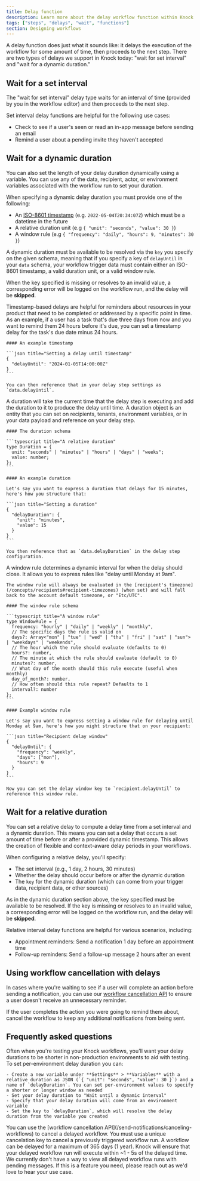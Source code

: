 ```yaml
---
title: Delay function
description: Learn more about the delay workflow function within Knock's notification engine.
tags: ["steps", "delays", "wait", "functions"]
section: Designing workflows
---
```


A delay function does just what it sounds like: it delays the execution of the workflow for some amount of time, then proceeds to the next step. There are two types of delays we support in Knock today: "wait for set interval" and "wait for a dynamic duration."

## Wait for a set interval

The "wait for set interval" delay type waits for an interval of time (provided by you in the workflow editor) and then proceeds to the next step.

Set interval delay functions are helpful for the following use cases:

- Check to see if a user's seen or read an in-app message before sending an email
- Remind a user about a pending invite they haven't accepted

## Wait for a dynamic duration

You can also set the length of your delay duration dynamically using a variable. You can use any of the data, recipient, actor, or environment variables associated with the workflow run to set your duration.

When specifying a dynamic delay duration you must provide one of the following:

- An [ISO-8601 timestamp](https://en.wikipedia.org/wiki/ISO_8601) (e.g. `2022-05-04T20:34:07Z`) which must be a datetime in the future
- A relative duration unit (e.g `{ "unit": "seconds", "value": 30 }`)
- A window rule (e.g `{ "frequency": "daily", "hours": 9, "minutes": 30 }`)

A dynamic duration must be available to be resolved via the `key` you specify on the given schema, meaning that if you specify a key of `delayUntil` in your `data` schema, your workflow trigger data must contain either an ISO-8601 timestamp, a valid duration unit, or a valid window rule.

When the key specified is missing or resolves to an invalid value, a corresponding error will be logged on the workflow run, and the delay will be **skipped**.

<AccordionGroup>
  <Accordion title="Using a fixed timestamp">
    Timestamp-based delays are helpful for reminders about resources in your product that need to be completed or addressed by a specific point in time. As an example, if a user has a task that's due three days from now and you want to remind them 24 hours before it's due, you can set a timestamp delay for the task's due date minus 24 hours.

    #### An example timestamp

    ```json title="Setting a delay until timestamp"
    {
      "delayUntil": "2024-01-05T14:00:00Z"
    }
    ```

    You can then reference that in your delay step settings as `data.delayUntil`.

  </Accordion>
  <Accordion title="Using durations">
    A duration will take the current time that the delay step is executing and add the duration to it to produce the delay until time. A duration object is an entity that you can set on recipients, tenants, environment variables, or in your data payload and reference on your delay step.

    #### The duration schema

    ```typescript title="A relative duration"
    type Duration = {
      unit: "seconds" | "minutes" | "hours" | "days" | "weeks";
      value: number;
    };
    ```

    #### An example duration

    Let's say you want to express a duration that delays for 15 minutes, here's how you structure that:

    ```json title="Setting a duration"
    {
      "delayDuration": {
        "unit": "minutes",
        "value": 15
      }
    }
    ```

    You then reference that as `data.delayDuration` in the delay step configuration.

  </Accordion>
  <Accordion title="Using window rules">
    A window rule determines a dynamic interval for when the delay should close. It allows you to express rules like "delay until Monday at 9am".

    The window rule will always be evaluated in the [recipient's timezone](/concepts/recipients#recipient-timezones) (when set) and will fall back to the account default timezone, or "Etc/UTC".

    #### The window rule schema

    ```typescript title="A window rule"
    type WindowRule = {
      frequency: "hourly" | "daily" | "weekly" | "monthly",
      // The specific days the rule is valid on
      days?: Array<"mon" | "tue" | "wed" | "thu" | "fri" | "sat" | "sun"> | "weekdays" | "weekends",
      // The hour which the rule should evaluate (defaults to 0)
      hours?: number,
      // The minute at which the rule should evaluate (default to 0)
      minutes?: number,
      // What day of the month should this rule execute (useful when monthly)
      day_of_month?: number,
      // How often should this rule repeat? Defaults to 1
      interval?: number
    };
    ```

    #### Example window rule

    Let's say you want to express setting a window rule for delaying until Monday at 9am, here's how you might structure that on your recipient:

    ```json title="Recipient delay window"
    {
      "delayUntil": {
        "frequency": "weekly",
        "days": ["mon"],
        "hours": 9
      }
    }
    ```

    Now you can set the delay window key to `recipient.delayUntil` to reference this window rule.

  </Accordion>
</AccordionGroup>

## Wait for a relative duration

You can set a relative delay to compute a delay time from a set interval and a dynamic duration. This means you can set a delay that occurs a set amount of time before or after a provided dynamic timestamp. This allows the creation of flexible and context-aware delay periods in your workflows.

When configuring a relative delay, you'll specify:
- The set interval (e.g., 1 day, 2 hours, 30 minutes)
- Whether the delay should occur before or after the dynamic duration
- The `key` for the dynamic duration (which can come from your trigger data, recipient data, or other sources)

As in the dynamic duration section above, the key specified must be available to be resolved. If the key is missing or resolves to an invalid value, a corresponding error will be logged on the workflow run, and the delay will be **skipped**.

Relative interval delay functions are helpful for various scenarios, including:
- Appointment reminders: Send a notification 1 day before an appointment time
- Follow-up reminders: Send a follow-up message 2 hours after an event

## Using workflow cancellation with delays

In cases where you're waiting to see if a user will complete an action before sending a notification, you can use our [workflow cancellation API](/send-notifications/canceling-workflows) to ensure a user doesn't receive an unnecessary reminder.

If the user completes the action you were going to remind them about, cancel the workflow to keep any additional notifications from being sent.

## Frequently asked questions

<AccordionGroup>
  <Accordion title="How do I set per-environment delay periods?">
    Often when you're testing your Knock workflows, you'll want your delay durations to be shorter in non-production environments to aid with testing. To set per-environment delay duration you can:

    - Create a new variable under **Settings** > **Variables** with a relative duration as JSON (`{ "unit": "seconds", "value": 30 }`) and a name of `delayDuration`. You can set per-environment values to specify a shorter or longer window as needed
    - Set your delay duration to "Wait until a dynamic interval"
    - Specify that your delay duration will come from an environment variable
    - Set the key to `delayDuration`, which will resolve the delay duration from the variable you created

  </Accordion>
  <Accordion title="How can I cancel an open delay?">
    You can use the [workflow cancellation API](/send-notifications/canceling-workflows) to cancel a delayed workflow. You must use a unique cancelation key to cancel a previously triggered workflow run.
  </Accordion>
  <Accordion title="How long can a workflow be delayed?">
    A workflow can be delayed for a maximum of 365 days (1 year).
  </Accordion>
  <Accordion title="What are the guarantees around delayed workflows?">
    Knock will ensure that your delayed workflow run will execute within ~1 - 5s of the delayed time.
  </Accordion>
  <Accordion title="How can I see delayed workflow runs?">
    We currently don't have a way to view all delayed workflow runs with pending messages. If this is a feature you need, please reach out as we'd love to hear your use case.
  </Accordion>
</AccordionGroup>
